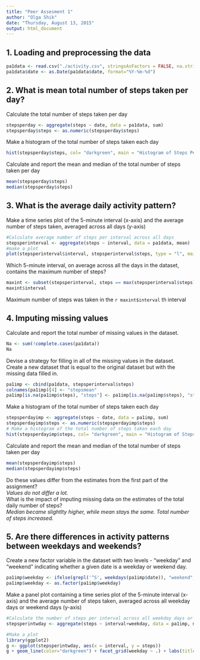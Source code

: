 ```yaml
---
title: "Peer Assesment 1"
author: "Olga Shik"
date: "Thursday, August 13, 2015"
output: html_document
---
```


## 1. Loading and preprocessing the data  

```r
pa1data <- read.csv("./activity.csv", stringsAsFactors = FALSE, na.strings = "NA")
pa1data$date <- as.Date(pa1data$date, format="%Y-%m-%d")
```

## 2. What is mean total number of steps taken per day?  
Calculate the total number of steps taken per day  
```r
stepsperday <- aggregate(steps ~ date, data = pa1data, sum)
stepsperday$steps <- as.numeric(stepsperday$steps)
```

Make a histogram of the total number of steps taken each day  
```r
hist(stepsperday$steps, col= "darkgreen", main = "Histogram of Steps Per Day", xlab = "Total Steps Per Day")
```
  
Calculate and report the mean and median of the total number of steps taken per day  
```r
mean(stepsperday$steps)
median(stepsperday$steps)
```
## 3. What is the average daily activity pattern?  
Make a time series plot of the 5-minute interval (x-axis) and the average number of steps taken, averaged across all days (y-axis)  
```r
#Calculate average number of steps per interval across all days
stepsperinterval <- aggregate(steps ~ interval, data = pa1data, mean)
#make a plot
plot(stepsperinterval$interval, stepsperinterval$steps, type = "l", main = "Average Number of Steps per Interval", xlab = "Interval Number", ylab = "Average Number of Steps")
```

Which 5-minute interval, on average across all the days in the dataset, contains the maximum number of steps?   
```r
maxint <- subset(stepsperinterval, steps == max(stepsperinterval$steps), interval)
maxint$interval
```

Maximum number of steps was taken in the `r maxint$interval` th interval    

## 4. Imputing missing values  
Calculate and report the total number of missing values in the dataset.  
```r
Na <- sum(!complete.cases(pa1data))
Na
```

Devise a strategy for filling in all of the missing values in the dataset.  
Create a new dataset that is equal to the original dataset but with the missing data filled in.  
```r
pa1imp <- cbind(pa1data, stepsperinterval$steps)
colnames(pa1imp)[4] <- "stepsmean"
pa1imp[is.na(pa1imp$steps), "steps"] <- pa1imp[is.na(pa1imp$steps), "stepsmean"]
```

Make a histogram of the total number of steps taken each day   
```r
stepsperdayimp <- aggregate(steps ~ date, data = pa1imp, sum)
stepsperdayimp$steps <- as.numeric(stepsperdayimp$steps)
# Make a histogram of the total number of steps taken each day
hist(stepsperdayimp$steps, col= "darkgreen", main = "Histogram of Steps Per Day, Imputed Values", xlab = "Total Steps Per Day")
```
 
Calculate and report the mean and median of the total number of steps taken per day  
```r
mean(stepsperdayimp$steps)
median(stepsperdayimp$steps)
```

Do these values differ from the estimates from the first part of the assignment?  
*Values do not differ a lot.*  
What is the impact of imputing missing data on the estimates of the total daily number of steps?  
*Median became slightlty higher, while mean stays the same. Total number of steps increased.*  

## 5. Are there differences in activity patterns between weekdays and weekends?  
Create a new factor variable in the dataset with two levels - "weekday" and "weekend" indicating whether a given date is a weekday or weekend day.
```r
pa1imp$weekday <- ifelse(grepl('^S', weekdays(pa1imp$date)), "weekend", "weekday")
pa1imp$weekday <- as.factor(pa1imp$weekday)
```
  
Make a panel plot containing a time series plot of the 5-minute interval (x-axis) and the average number of steps taken, averaged across all weekday days or weekend days (y-axis)
```r
#Calculate the number of steps per interval across all weekday days or weekend days
stepsperintwday <- aggregate(steps ~ interval+weekday, data = pa1imp, mean)
```

```r
#Make a plot
library(ggplot2)
g <- ggplot(stepsperintwday, aes(x = interval, y = steps))        
g + geom_line(color="darkgreen") + facet_grid(weekday ~ .) + labs(title = "Average Number of Steps Taken", y = "Number of Steps", x = "Interval")
```

